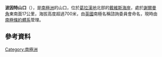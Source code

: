 {{coord|63|49|S|59|7|W|display=title}}

'''波因特山口'''（{{lang-en|Poynter Col}}），是[[南極洲|南極洲]]的山口，位於[[葛拉漢地|葛拉漢地]]北部的[[戴維斯海岸|戴維斯海岸]]，處於[[謝爾曼角|謝爾曼角]]東南面17公里，海拔高度超過700米，由[[英國|英國]]南極名稱諮詢委員會命名，現時由[[南極條約體系|南極條約體系]]管理。

==參考資料==
{{usgs-gazetteer}}

{{Antarctica-geo-stub}}
[[Category:南極洲|Category:南極洲]]
